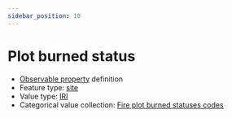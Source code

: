 ```yaml
---
sidebar_position: 10
---
```



# Plot burned status

- [Observable property](/viewers/dawe-vocabs?uri=https://linked.data.gov.au/def/nrm/8eb830f7-a0ec-42d6-8170-dbe2f4d56db2) definition
- Feature type: [site](http://linked.data.gov.au/def/tern-cv/e1c7c434-1321-4601-9079-e837b7ffc293)
- Value type: [IRI](https://w3id.org/tern/ontologies/tern/IRI)
- Categorical value collection: [Fire plot burned statuses codes](/viewers/dawe-vocabs?uri=https://linked.data.gov.au/def/nrm/5662a7dd-c1da-4659-8290-a1e6e42c879f)

<Example
  protocolModule="fire"
  observableProperty="https://linked.data.gov.au/def/nrm/8eb830f7-a0ec-42d6-8170-dbe2f4d56db2"
/>
